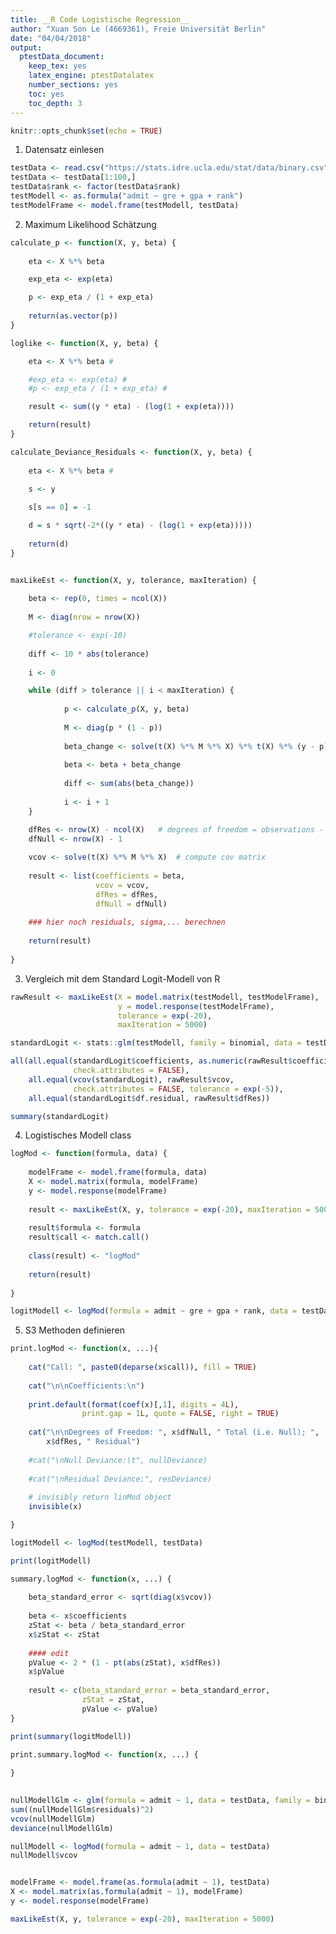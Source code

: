 ```yaml
---
title: __R Code Logistische Regression__
author: "Xuan Son Le (4669361), Freie Universität Berlin"
date: "04/04/2018"
output: 
  ptestData_document: 
    keep_tex: yes
    latex_engine: ptestDatalatex
    number_sections: yes
    toc: yes
    toc_depth: 3
---
```


```r
knitr::opts_chunk$set(echo = TRUE)
```

1. Datensatz einlesen

```r
testData <- read.csv("https://stats.idre.ucla.edu/stat/data/binary.csv")
testData <- testData[1:100,]
testData$rank <- factor(testData$rank)
testModell <- as.formula("admit ~ gre + gpa + rank")
testModelFrame <- model.frame(testModell, testData)
```

2. Maximum Likelihood Schätzung

```r

calculate_p <- function(X, y, beta) {
    
    eta <- X %*% beta

    exp_eta <- exp(eta)

    p <- exp_eta / (1 + exp_eta)
    
    return(as.vector(p))
}

loglike <- function(X, y, beta) {

    eta <- X %*% beta #

    #exp_eta <- exp(eta) #
    #p <- exp_eta / (1 + exp_eta) #

    result <- sum((y * eta) - (log(1 + exp(eta))))

    return(result)
}

calculate_Deviance_Residuals <- function(X, y, beta) {
    
    eta <- X %*% beta #

    s <- y
    
    s[s == 0] = -1

    d = s * sqrt(-2*((y * eta) - (log(1 + exp(eta)))))
    
    return(d)
}


maxLikeEst <- function(X, y, tolerance, maxIteration) {
    
    beta <- rep(0, times = ncol(X))
    
    M <- diag(nrow = nrow(X))

    #tolerance <- exp(-10)
    
    diff <- 10 * abs(tolerance)
    
    i <- 0

    while (diff > tolerance || i < maxIteration) {
            
            p <- calculate_p(X, y, beta)
            
            M <- diag(p * (1 - p))
            
            beta_change <- solve(t(X) %*% M %*% X) %*% t(X) %*% (y - p)
            
            beta <- beta + beta_change
            
            diff <- sum(abs(beta_change))
            
            i <- i + 1
    }

    dfRes <- nrow(X) - ncol(X)   # degrees of freedom = observations - params
    dfNull <- nrow(X) - 1 
        
    vcov <- solve(t(X) %*% M %*% X)  # compute cov matrix
    
    result <- list(coefficients = beta,
                   vcov = vcov,
                   dfRes = dfRes,
                   dfNull = dfNull) 
    
    ### hier noch residuals, sigma,... berechnen
    
    return(result)
    
}
```

3. Vergleich mit dem Standard Logit-Modell von R

```r

rawResult <- maxLikeEst(X = model.matrix(testModell, testModelFrame), 
                        y = model.response(testModelFrame), 
                        tolerance = exp(-20),
                        maxIteration = 5000)

standardLogit <- stats::glm(testModell, family = binomial, data = testData)

all(all.equal(standardLogit$coefficients, as.numeric(rawResult$coefficients),
              check.attributes = FALSE),
    all.equal(vcov(standardLogit), rawResult$vcov,
              check.attributes = FALSE, tolerance = exp(-5)),
    all.equal(standardLogit$df.residual, rawResult$dfRes))

summary(standardLogit)
```

4. Logistisches Modell class

```r
logMod <- function(formula, data) {
    
    modelFrame <- model.frame(formula, data)
    X <- model.matrix(formula, modelFrame)
    y <- model.response(modelFrame)
    
    result <- maxLikeEst(X, y, tolerance = exp(-20), maxIteration = 5000)
    
    result$formula <- formula
    result$call <- match.call()
    
    class(result) <- "logMod"
    
    return(result)
    
}

logitModell <- logMod(formula = admit ~ gre + gpa + rank, data = testData)
```

5. S3 Methoden definieren

```r
print.logMod <- function(x, ...){
    
    cat("Call: ", paste0(deparse(x$call)), fill = TRUE)
    
    cat("\n\nCoefficients:\n")
    
    print.default(format(coef(x)[,1], digits = 4L),
                print.gap = 1L, quote = FALSE, right = TRUE)
    
    cat("\n\nDegrees of Freedom: ", x$dfNull, " Total (i.e. Null); ",
        x$dfRes, " Residual")
    
    #cat("\nNull Deviance:\t", nullDeviance)
    
    #cat("\nResidual Deviance:", resDeviance)
    
    # invisibly return linMod object
    invisible(x)

}

logitModell <- logMod(testModell, testData)

print(logitModell)
```

```r

summary.logMod <- function(x, ...) {
    
    beta_standard_error <- sqrt(diag(x$vcov))
    
    beta <- x$coefficients
    zStat <- beta / beta_standard_error
    x$zStat <- zStat
    
    #### edit
    pValue <- 2 * (1 - pt(abs(zStat), x$dfRes))
    x$pValue
    
    result <- c(beta_standard_error = beta_standard_error,
                zStat = zStat,
                pValue <- pValue)
}

print(summary(logitModell))

print.summary.logMod <- function(x, ...) {
    
}
    
```

```r

nullModellGlm <- glm(formula = admit ~ 1, data = testData, family = binomial)
sum((nullModellGlm$residuals)^2)
vcov(nullModellGlm)   
deviance(nullModellGlm)

nullModell <- logMod(formula = admit ~ 1, data = testData)
nullModell$vcov 


modelFrame <- model.frame(as.formula(admit ~ 1), testData)
X <- model.matrix(as.formula(admit ~ 1), modelFrame)
y <- model.response(modelFrame)

maxLikeEst(X, y, tolerance = exp(-20), maxIteration = 5000)


```



